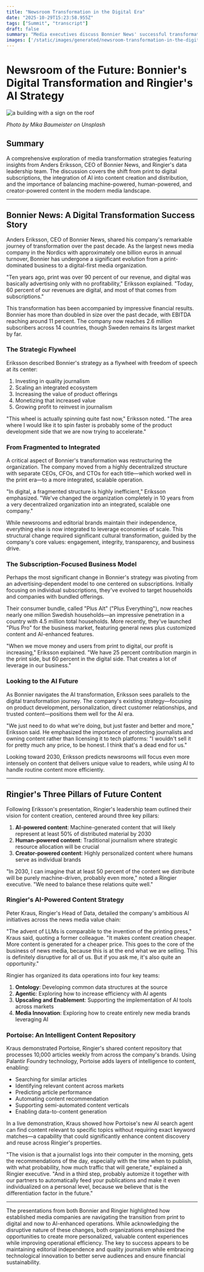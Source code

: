 ```yaml
---
title: "Newsroom Transformation in the Digital Era"
date: "2025-10-29T15:23:58.955Z"
tags: ["Summit", "transcript"]
draft: false
summary: "Media executives discuss Bonnier News' successful transformation from print to digital subscriptions, with CEO Anders Eriksson highlighting their strategy of bundling content for households and companies while maintaining editorial independence."
images: ['/static/images/generated/newsroom-transformation-in-the-digital-era-1761751436214.jpg']
---
```


# Newsroom of the Future: Bonnier's Digital Transformation and Ringier's AI Strategy


![a building with a sign on the roof](/static/images/generated/newsroom-transformation-in-the-digital-era-1761751436214.jpg)

*Photo by Mika Baumeister on Unsplash*

## Summary
A comprehensive exploration of media transformation strategies featuring insights from Anders Eriksson, CEO of Bonnier News, and Ringier's data leadership team. The discussion covers the shift from print to digital subscriptions, the integration of AI into content creation and distribution, and the importance of balancing machine-powered, human-powered, and creator-powered content in the modern media landscape.

---

## Bonnier News: A Digital Transformation Success Story

Anders Eriksson, CEO of Bonnier News, shared his company's remarkable journey of transformation over the past decade. As the largest news media company in the Nordics with approximately one billion euros in annual turnover, Bonnier has undergone a significant evolution from a print-dominated business to a digital-first media organization.

"Ten years ago, print was over 90 percent of our revenue, and digital was basically advertising only with no profitability," Eriksson explained. "Today, 60 percent of our revenues are digital, and most of that comes from subscriptions."

This transformation has been accompanied by impressive financial results. Bonnier has more than doubled in size over the past decade, with EBITDA reaching around 11 percent. The company now reaches 2.6 million subscribers across 14 countries, though Sweden remains its largest market by far.

### The Strategic Flywheel

Eriksson described Bonnier's strategy as a flywheel with freedom of speech at its center:

1. Investing in quality journalism
2. Scaling an integrated ecosystem
3. Increasing the value of product offerings
4. Monetizing that increased value
5. Growing profit to reinvest in journalism

"This wheel is actually spinning quite fast now," Eriksson noted. "The area where I would like it to spin faster is probably some of the product development side that we are now trying to accelerate."

### From Fragmented to Integrated

A critical aspect of Bonnier's transformation was restructuring the organization. The company moved from a highly decentralized structure with separate CEOs, CFOs, and CTOs for each title—which worked well in the print era—to a more integrated, scalable operation.

"In digital, a fragmented structure is highly inefficient," Eriksson emphasized. "We've changed the organization completely in 10 years from a very decentralized organization into an integrated, scalable one company."

While newsrooms and editorial brands maintain their independence, everything else is now integrated to leverage economies of scale. This structural change required significant cultural transformation, guided by the company's core values: engagement, integrity, transparency, and business drive.

### The Subscription-Focused Business Model

Perhaps the most significant change in Bonnier's strategy was pivoting from an advertising-dependent model to one centered on subscriptions. Initially focusing on individual subscriptions, they've evolved to target households and companies with bundled offerings.

Their consumer bundle, called "Plus Alt" ("Plus Everything"), now reaches nearly one million Swedish households—an impressive penetration in a country with 4.5 million total households. More recently, they've launched "Plus Pro" for the business market, featuring general news plus customized content and AI-enhanced features.

"When we move money and users from print to digital, our profit is increasing," Eriksson explained. "We have 25 percent contribution margin in the print side, but 60 percent in the digital side. That creates a lot of leverage in our business."

### Looking to the AI Future

As Bonnier navigates the AI transformation, Eriksson sees parallels to the digital transformation journey. The company's existing strategy—focusing on product development, personalization, direct customer relationships, and trusted content—positions them well for the AI era.

"We just need to do what we're doing, but just faster and better and more," Eriksson said. He emphasized the importance of protecting journalists and owning content rather than licensing it to tech platforms: "I wouldn't sell it for pretty much any price, to be honest. I think that's a dead end for us."

Looking toward 2030, Eriksson predicts newsrooms will focus even more intensely on content that delivers unique value to readers, while using AI to handle routine content more efficiently.

---

## Ringier's Three Pillars of Future Content

Following Eriksson's presentation, Ringier's leadership team outlined their vision for content creation, centered around three key pillars:

1. **AI-powered content**: Machine-generated content that will likely represent at least 50% of distributed material by 2030
2. **Human-powered content**: Traditional journalism where strategic resource allocation will be crucial
3. **Creator-powered content**: Highly personalized content where humans serve as individual brands

"In 2030, I can imagine that at least 50 percent of the content we distribute will be purely machine-driven, probably even more," noted a Ringier executive. "We need to balance these relations quite well."

### Ringier's AI-Powered Content Strategy

Peter Kraus, Ringier's Head of Data, detailed the company's ambitious AI initiatives across the news media value chain:

"The advent of LLMs is comparable to the invention of the printing press," Kraus said, quoting a former colleague. "It makes content creation cheaper. More content is generated for a cheaper price. This goes to the core of the business of news media, because this is at the end what we are selling. This is definitely disruptive for all of us. But if you ask me, it's also quite an opportunity."

Ringier has organized its data operations into four key teams:

1. **Ontology**: Developing common data structures at the source
2. **Agentic**: Exploring how to increase efficiency with AI agents
3. **Upscaling and Enablement**: Supporting the implementation of AI tools across markets
4. **Media Innovation**: Exploring how to create entirely new media brands leveraging AI

### Portoise: An Intelligent Content Repository

Kraus demonstrated Portoise, Ringier's shared content repository that processes 10,000 articles weekly from across the company's brands. Using Palantir Foundry technology, Portoise adds layers of intelligence to content, enabling:

- Searching for similar articles
- Identifying relevant content across markets
- Predicting article performance
- Automating content recommendation
- Supporting semi-automated content verticals
- Enabling data-to-content generation

In a live demonstration, Kraus showed how Portoise's new AI search agent can find content relevant to specific topics without requiring exact keyword matches—a capability that could significantly enhance content discovery and reuse across Ringier's properties.

"The vision is that a journalist logs into their computer in the morning, gets the recommendations of the day, especially with the time when to publish, with what probability, how much traffic that will generate," explained a Ringier executive. "And in a third step, probably automize it together with our partners to automatically feed your publications and make it even individualized on a personal level, because we believe that is the differentiation factor in the future."

---

The presentations from both Bonnier and Ringier highlighted how established media companies are navigating the transition from print to digital and now to AI-enhanced operations. While acknowledging the disruptive nature of these changes, both organizations emphasized the opportunities to create more personalized, valuable content experiences while improving operational efficiency. The key to success appears to be maintaining editorial independence and quality journalism while embracing technological innovation to better serve audiences and ensure financial sustainability.